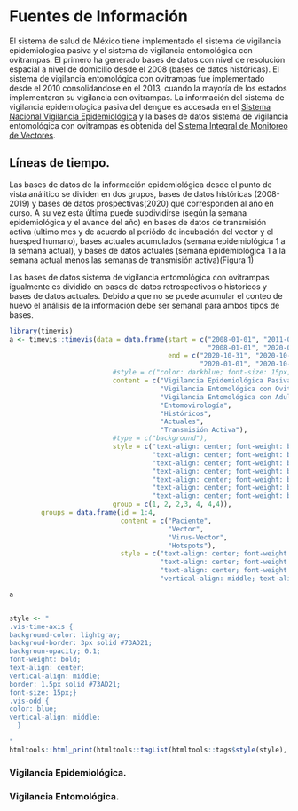 # Fuentes de Información {#fuentes_informacion}
El sistema de salud de México tiene implementado el sistema de vigilancia epidemiologica pasiva y el sistema de vigilancia entomológica con ovitrampas. El primero ha generado bases de datos con nivel de resolución espacial a nivel de domicilio desde el 2008 (bases de datos históricas). El sistema de vigilancia entomológica con ovitrampas fue implementado desde el 2010 consolidandose en el 2013, cuando la mayoría de los estados implementaron su vigilancia con ovitrampas.
La información del sistema de vigilancia epidemiologica pasiva del dengue es accesada en el [Sistema Nacional Vigilancia Epidemiológica](https://www.sinave.gob.mx/) y la bases de datos sistema de vigilancia entomológica con ovitrampas es obtenida del [Sistema Integral de Monitoreo de Vectores](http://kin.insp.mx/aplicaciones/SisMV).


## Líneas de tiempo.

Las bases de datos de la información epidemiológica desde el punto de vista análitico se dividen en dos grupos, bases de datos históricas (2008-2019) y bases de datos prospectivas(2020) que corresponden al año en curso. A su vez esta última puede subdividirse (según la semana epidemiológica y el avance del año) en bases de datos de transmisión activa (ultimo mes y de acuerdo al periódo de incubación del vector y el huesped humano), bases actuales acumulados (semana epidemiológica 1 a la semana actual), y bases de datos actuales (semana epidemiológica 1 a la semana actual menos las semanas de transmisión activa)(Figura 1)

Las bases de datos sistema de vigilancia entomológica con ovitrampas igualmente es dividido en bases de datos retrospectivos o historicos y bases de datos actuales. Debido a que no se puede acumular el conteo de huevo el análisis de la información debe ser semanal para ambos tipos de bases.


```r
library(timevis)
a <- timevis::timevis(data = data.frame(start = c("2008-01-01", "2011-01-01", "2017-01-01","2017-01-01",
                                                  "2008-01-01", "2020-01-01", "2020-11-01"),
                                        end = c("2020-10-31", "2020-10-31", "2020-10-31","2020-10-31", 
                                                "2020-01-01", "2020-10-31", "2020-12-31"),
                          #style = c("color: darkblue; font-size: 15px; border-color: darkblue; border: 2px solid darkblue;"),
                          content = c("Vigilancia Epidemiológica Pasiva", 
                                      "Vigilancia Entomológica con Ovitrampas", 
                                      "Vigilancia Entomológica con Adultos",
                                      "Entomovirología",
                                      "Históricos",
                                      "Actuales",
                                      "Transmisión Activa"),
                          #type = c("background"),
                          style = c("text-align: center; font-weight: bold; color: black; font-size: 15px; border-color: darkred; border: 2px solid black; background-color: firebrick;",
                                    "text-align: center; font-weight: bold; color: black; font-size: 15px; border-color: darkblue; border: 2px solid black; background-color: dodgerblue;",
                                    "text-align: center; font-weight: bold; color: black; font-size: 15px; border-color: darkblue; border: 2px solid black; background-color: dodgerblue;", 
                                    "text-align: center; font-weight: bold; color: black; font-size: 15px; border-color: darkgreen; border: 2px solid black; background-color: darkgreen;",
                                    "text-align: center; font-weight: bold; color: black; font-size: 15px; border-color: darkorange; border: 2px solid black; background-color: darkorange;", 
                                    "text-align: center; font-weight: bold; color: black; font-size: 15px; border-color: darkorange; border: 1.5px solid black; background-color: darkorange;", 
                                    "text-align: center; font-weight: bold; color: black; font-size: 15px; border-color: darkorange; border: 1px solid gray; background-color: darkorange;"),
                          group = c(1, 2, 2,3, 4, 4,4)),
        groups = data.frame(id = 1:4, 
                            content = c("Paciente", 
                                        "Vector",
                                        "Virus-Vector",
                                        "Hotspots"),
                            style = c("text-align: center; font-weight: bold; color: black; font-size: 20px; border-color: darkred; border: 2px solid black; background-color: firebrick;",
                                      "text-align: center; font-weight: bold; color: black; font-size: 20px; border-color: darkblue; border: 2px solid black; background-color: dodgerblue;",
                                      "text-align: center; font-weight: bold; color: black; font-size: 20px; border-color: darkgreen; border: 2px solid black; background-color: darkgreen;",
                                      "vertical-align: middle; text-align: center; font-weight: bold; color: black; font-size: 20px; border-color: darkorange; border: 2px solid black; background-color: darkorange;")))

a


style <- "
.vis-time-axis { 
background-color: lightgray;
backgroud-border: 3px solid #73AD21;
backgroun-opacity; 0.1;
font-weight: bold;
text-align: center;
vertical-align: middle;
border: 1.5px solid #73AD21;
font-size: 15px;}
.vis-odd {
color: blue;
vertical-align: middle;
  }

"
htmltools::html_print(htmltools::tagList(htmltools::tags$style(style), a))

```


### Vigilancia Epidemiológica.

### Vigilancia Entomológica.